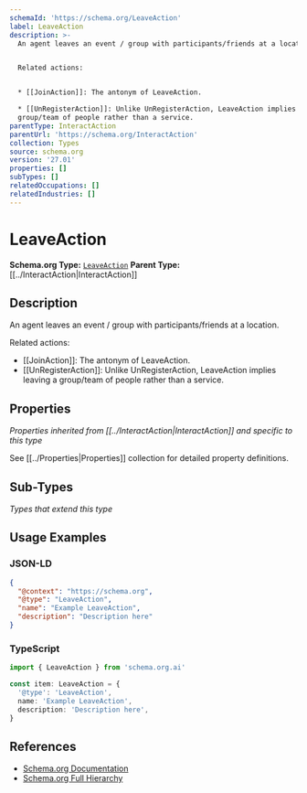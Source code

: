 ```yaml
---
schemaId: 'https://schema.org/LeaveAction'
label: LeaveAction
description: >-
  An agent leaves an event / group with participants/friends at a location.


  Related actions:


  * [[JoinAction]]: The antonym of LeaveAction.

  * [[UnRegisterAction]]: Unlike UnRegisterAction, LeaveAction implies leaving a
  group/team of people rather than a service.
parentType: InteractAction
parentUrl: 'https://schema.org/InteractAction'
collection: Types
source: schema.org
version: '27.01'
properties: []
subTypes: []
relatedOccupations: []
relatedIndustries: []
---
```

# LeaveAction

**Schema.org Type:** [`LeaveAction`](https://schema.org/LeaveAction)
**Parent Type:** [[../InteractAction|InteractAction]]

## Description

An agent leaves an event / group with participants/friends at a location.

Related actions:

* [[JoinAction]]: The antonym of LeaveAction.
* [[UnRegisterAction]]: Unlike UnRegisterAction, LeaveAction implies leaving a group/team of people rather than a service.

## Properties

*Properties inherited from [[../InteractAction|InteractAction]] and specific to this type*

See [[../Properties|Properties]] collection for detailed property definitions.

## Sub-Types

*Types that extend this type*

## Usage Examples

### JSON-LD

```json
{
  "@context": "https://schema.org",
  "@type": "LeaveAction",
  "name": "Example LeaveAction",
  "description": "Description here"
}
```

### TypeScript

```typescript
import { LeaveAction } from 'schema.org.ai'

const item: LeaveAction = {
  '@type': 'LeaveAction',
  name: 'Example LeaveAction',
  description: 'Description here',
}
```

## References

- [Schema.org Documentation](https://schema.org/LeaveAction)
- [Schema.org Full Hierarchy](https://schema.org/docs/full.html)

